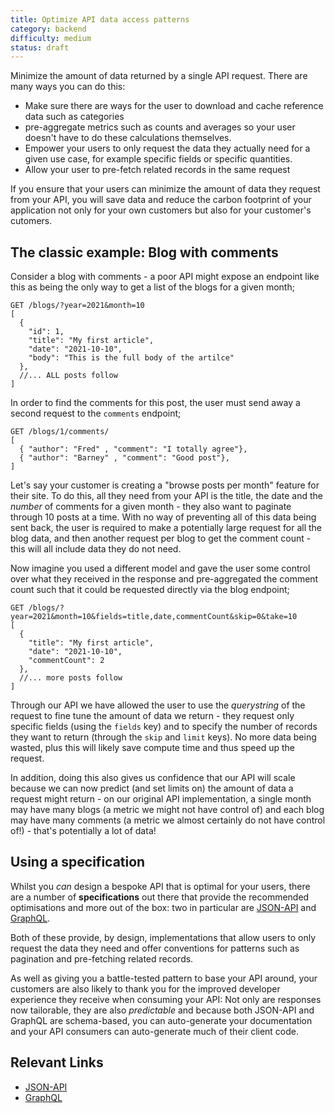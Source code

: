 ```yaml
---
title: Optimize API data access patterns
category: backend
difficulty: medium
status: draft
---
```


Minimize the amount of data returned by a single API request. There are many ways you can do this:

- Make sure there are ways for the user to download and cache reference data such as categories
- pre-aggregate metrics such as counts and averages so your user doesn't have to do these calculations themselves.
- Empower your users to only request the data they actually need for a given use case, for example specific fields or specific quantities.
- Allow your user to pre-fetch related records in the same request

If you ensure that your users can minimize the amount of data they request from your API, you will save data and reduce the carbon footprint of your application not only for your own customers but also for your customer's cutomers.

## The classic example: Blog with comments

Consider a blog with comments - a poor API might expose an endpoint like this as being the only way to get a list of the blogs for a given month;

```
GET /blogs/?year=2021&month=10
[
  {
    "id": 1,
    "title": "My first article",
    "date": "2021-10-10",
    "body": "This is the full body of the artilce"
  },
  //... ALL posts follow
]
```

In order to find the comments for this post, the user must send away a second request to the `comments` endpoint;

```
GET /blogs/1/comments/
[
  { "author": "Fred" , "comment": "I totally agree"},
  { "author": "Barney" , "comment": "Good post"},
]
```

Let's say your customer is creating a "browse posts per month" feature for their site. To do this, all they need from your API is the title, the date and the _number_ of comments for a given month - they also want to paginate through 10 posts at a time. With no way of preventing all of this data being sent back, the user is required to make a potentially large request for all the blog data, and then another request per blog to get the comment count - this will all include data they do not need.

Now imagine you used a different model and gave the user some control over what they received in the response and pre-aggregated the comment count such that it could be requested directly via the blog endpoint;

```
GET /blogs/?year=2021&month=10&fields=title,date,commentCount&skip=0&take=10
[
  {
    "title": "My first article",
    "date": "2021-10-10",
    "commentCount": 2
  },
  //... more posts follow
]
```

Through our API we have allowed the user to use the _querystring_ of the request to fine tune the amount of data we return - they request only specific fields (using the `fields` key) and to specify the number of records they want to return (through the `skip` and `limit` keys). No more data being wasted, plus this will likely save compute time and thus speed up the request.

In addition, doing this also gives us confidence that our API will scale because we can now predict (and set limits on) the amount of data a request might return - on our original API implementation, a single month may have many blogs (a metric we might not have control of) and each blog may have many comments (a metric we almost certainly do not have control of!) - that's potentially a lot of data!

## Using a specification

Whilst you _can_ design a bespoke API that is optimal for your users, there are a number of **specifications** out there that provide the recommended optimisations and more out of the box: two in particular are [JSON-API](https://jsonapi.org/) and [GraphQL](https://graphql.org/).

Both of these provide, by design, implementations that allow users to only request the data they need and offer conventions for patterns such as pagination and pre-fetching related records.

As well as giving you a battle-tested pattern to base your API around, your customers are also likely to thank you for the improved developer experience they receive when consuming your API: Not only are responses now tailorable, they are also _predictable_ and because both JSON-API and GraphQL are schema-based, you can auto-generate your documentation and your API consumers can auto-generate much of their client code.

## Relevant Links

- [JSON-API](https://jsonapi.org/)
- [GraphQL](https://graphql.org/)
